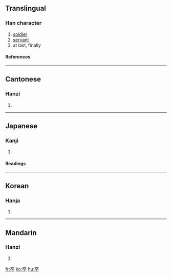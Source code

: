 {{see|卆}}

==Translingual==
===Han character===
{{Han char|rn=24|rad=十|as=06|sn=8|four=0040<sub>8</sub>|canj=卜人人十 (YOOJ)}}
# [[soldier]]
# [[servant]]
# at last, finally
====References====
{{Han ref|kx=0156.280|dkj=02740|dj=0356.190|hdz=10063.020|uh=5352|ud=21330|bh=A8F2|bd=43250}}
----
==Cantonese==
===Hanzi===
{{yue-hanzi|jyut=|y=chyut3, jeut1}}
# {{defn|Cantonese}}
----
==Japanese==
===Kanji===
{{ja-kanji|grade=4|rs=十06}}
# {{defn|Japanese}}
====Readings====
{{ja-readings|on=[[そつ]] (sotsu)|kun=[[にわか]] (niwaka), [[おわる]] (owaru), [[ついに]] (tsuini)}}
----
==Korean==
===Hanja===
{{ko-hanja|hangeul=졸|rv=jol|mr=chol}}
# {{defn|Korean}}
----
==Mandarin==
===Hanzi===
{{cmn-hanzi|pin=[[zú]] (zu2)|wg=tsu<sup>2</sup>}}
# {{defn|Mandarin}}

[[fr:卒]]
[[ko:卒]]
[[hu:卒]]